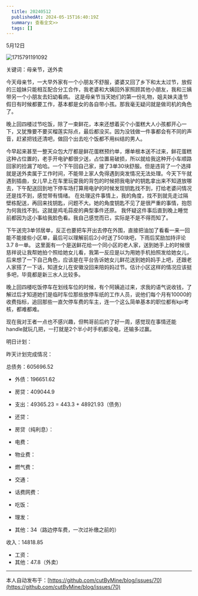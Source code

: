 ```yaml
---
  title: 20240512
  publishedAt: 2024-05-15T16:40:19Z
  summary: 查看全文>>
  tags: []
---
```



5月12日

![1715791191092](https://github.com/cutByMine/blog/assets/164211290/294eb203-71fd-4a44-8490-c970c2565b3b)

关键词：母亲节，送外卖

今天母亲节，一大早外家有一个小朋友不舒服，婆婆又回了乡下和太太过节，放假的三姐妹只能相互配合分工合作，我老婆和大姨回外家照顾其他小朋友，我和三姨带另一个小朋友去妇幼看病。
这是母亲节当天她们的第一份礼物，姐夫妹夫逢节假日有时候都要工作，基本都是女的各自带小孩。那我毫无疑问就是做司机的角色了。

晚上回四楼过节吃饭，除了一束鲜花，本来还想着买个小蛋糕大人小孩都开心一下，又犹豫要不要买榴莲实际点，最后都没买。因为没钱做一件事都会有不同的声音，赶紧把钱还清吧，做回个出去吃个饭都不用纠结的男人。

今早起来甚至一整天众包大厅都是鲜花蛋糕预约单，爆单根本送不过来，鲜花蛋糕这种占位置的，老手开电驴都很少送，占位置易破损，所以就给我这种开小车顺路回家的捡漏了哈哈。一个下午回自己家，接了3单30块舒服。但是违背了一个选择就是送外卖属于工作时间，不能带上家人免得遇到突发情况无法处理。今天下午就遇到插曲，女儿早上在车里玩耍我的背包的时候把我电驴的钥匙拿出来不知道放哪去，下午配送回到地下停车场打算用电驴的时候发现钥匙找不到，打给老婆问情况还是找不到，感觉带有情绪。
在处理这件事情上，我的角度，找不到就先走过隔壁栋配送，再回来找钥匙，问题不大。她的角度钥匙不见了是很严重的事情，抱怨为何我找不到。这就是鸡毛蒜皮的典型事件还原。
我怀疑这件事后直到晚上睡觉前都因为这小事给我脸色看。我自己感觉而已，实际是不是不得而知了。

下午送完3单邻居单，反正也要把车开出去停在外围，直接把油加了看看一来一回能不能接些小区单，最后可以理解前后2小时送了50块吧，下雨后奖励加持评论3.7 8一单。
这里面有一个是送鲜花给一个同小区的老人家，送到她手上的时候很慈祥说让我帮她拍个照给她女儿看，我第一反应是以为用她手机拍照发给她女儿，后来想了一下自己角色，应该是在平台告诉她女儿鲜花送到她妈妈手上吧，还跟老人家搭了一下话，知道女儿在安徽没回来陪妈妈过节。估计小区这样的情况应该挺多吧，毕竟都是新三水人比较多。

晚上回四楼吃饭停车在划线车位的时候，有个阿姨追过来，求我的语气说收钱，了解过后才知道她们是临时车位那些放停车纸的工作人员，说他们每个月有10000的收费指标，追回那些一直欠停车费的车主，连一个这么简单基本的职位都有kpi考核，都难都难。

现在我对王者一点也不感兴趣，但鸭哥前后约了好一周，感觉现在事情还能handle就玩几把，一打就是2个半小时手机都没电，还输多过赢。

明日计划：

昨天计划完成情况：

总债务：605696.52
- 外债：196651.62
- 房贷：409044.9

- 支出：49365.23 = 443.3 + 48921.93（债务）
- 还贷：
- 房贷（纯利息）：
- 电费：
- 物业费：
- 燃气费：
- 交通：
- 话费网费：
- 吃饭：
- 理发：
- 其他：34（路边停车费，一次过补缴之前的）

收入：14818.85
- 工资：
- 其他：47.8（外卖）


---
本人自动发布于：[https://github.com/cutByMine/blog/issues/70](https://github.com/cutByMine/blog/issues/70)
